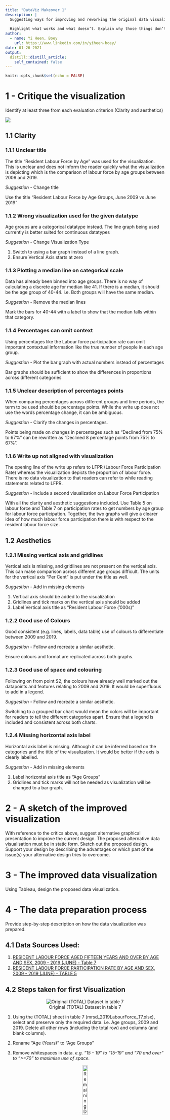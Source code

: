 ```yaml
---
title: "DataViz Makeover 1"
description: |
  Suggesting ways for improving and reworking the original data visualisation. 
  
  Highlight what works and what doesn’t. Explain why those things don’t work, and how you can make it better. Use the fields in the data set provided and improve upon the original visualisations. However, if supplementing other data sources helps to tell a better story, go for it!
author:
  - name: Yi Heen, Boey
    url: https://www.linkedin.com/in/yiheen-boey/
date: 01-26-2021
output:
  distill::distill_article:
    self_contained: false
---
```



```r
knitr::opts_chunk$set(echo = FALSE)
```

# 1 - Critique the visualization
Identify at least three from each evaluation criterion (Clarity and aesthetics)

![](C:/totallyheen/blog/_posts/2021-01-26-dataviz-makeover-1/Original_Viz.jpg)

## 1.1 Clarity 

### 1.1.1 Unclear title

The title “Resident Labour Force by Age” was used for the visualization. This is unclear and does not inform the reader quickly what the visualization is depicting which is the comparison of labour force by age groups between 2009 and 2019.

*Suggestion* - Change title

Use the title “Resident Labour Force by Age Groups, June 2009 vs June 2019”


### 1.1.2 Wrong visualization used for the given datatype

Age groups are a categorical datatype instead. The line graph being used currently is better suited for continuous datatypes

*Suggestion* - Change Visualization Type

1.	Switch to using a bar graph instead of a line graph. 
2.	Ensure Vertical Axis starts at zero

### 1.1.3 Plotting a median line on categorical scale

Data has already been binned into age groups. There is no way of calculating a discrete age for median like 41. If there is a median, it should be the age group of 40-44. i.e. Both groups will have the same median. 

*Suggestion* - Remove the median lines

Mark the bars for 40-44 with a label to show that the median falls within that category. 

### 1.1.4 Percentages can omit context

Using percentages like the Labour force participation rate can omit important contextual information like the true number of people in each age group.


*Suggestion* - Plot the bar graph with actual numbers instead of percentages

Bar graphs should be sufficient to show the differences in proportions across different categories

### 1.1.5 Unclear description of percentages points

When comparing percentages across different groups and time periods, the term to be used should be percentage points. While the write up does not use the words percentage change, it can be ambiguous.


*Suggestion* - Clarify the changes in percentages.

Points being made on changes in percentages such as “Declined from 75% to 67%” can be rewritten as “Declined 8 percentage points from 75% to 67%”.

### 1.1.6 Write up not aligned with visualization

The opening line of the write up refers to LFPR (Labour Force Participation Rate) whereas the visualization depicts the proportion of labour force. There is no data visualization to that readers can refer to while reading statements related to LFPR.



*Suggestion* - Include a second visualization on Labour Force Participation

With all the clarity and aesthetic suggestions included. Use Table 5 on labour force and Table 7 on participation rates to get numbers by age group for labour force participation. Together, the two graphs will give a clearer idea of how much labour force participation there is with respect to the resident labour force size.


## 1.2 Aesthetics

### 1.2.1 Missing vertical axis and gridlines

Vertical axis is missing, and gridlines are not present on the vertical axis. This can make comparison across different age groups difficult. The units for the vertical axis “Per Cent” is put under the title as well. 

*Suggestion* - Add in missing elements

1.	Vertical axis should be added to the visualization
2.	Gridlines and tick marks on the vertical axis should be added
3.	Label Vertical axis title as “Resident Labour Force (‘000s)”

### 1.2.2 Good use of Colours

Good consistent (e.g. lines, labels, data table) use of colours to differentiate between 2009 and 2019. 


*Suggestion* - Follow and recreate a similar aesthetic. 

Ensure colours and format are replicated across both graphs.

### 1.2.3 Good use of space and colouring

Following on from point S2, the colours have already well marked out the datapoints and features relating to 2009 and 2019. It would be superfluous to add in a legend. 

*Suggestion* - Follow and recreate a similar aesthetic. 

Switching to a grouped bar chart would mean the colors will be important for readers to tell the different categories apart. Ensure that a legend is included and consistent across both charts.

### 1.2.4 Missing horizontal axis label

Horizontal axis label is missing. Although it can be inferred based on the categories and the title of the visualization. It would be better if the axis is clearly labelled.

*Suggestion* - Add in missing elements

1.	Label horizontal axis title as “Age Groups”
2.	Gridlines and tick marks will not be needed as visualization will be changed to a bar graph.

# 2 - A sketch of the improved visualization
With reference to the critics above, suggest alternative graphical presentation to improve the current design. The proposed alternative data visualisation must be in static form. Sketch out the proposed design. Support your design by describing the advantages or which part of the issue(s) your alternative design tries to overcome. 

# 3 - The improved data visualization 
Using Tableau, design the proposed data visualization. 

# 4 - The data preparation process
Provide step-by-step description on how the data visualization was prepared. 

## 4.1 Data Sources Used:

1. [RESIDENT  LABOUR  FORCE  AGED  FIFTEEN  YEARS  AND  OVER  BY  AGE  AND  SEX,  2009 - 2019  (JUNE) - Table 7](https://stats.mom.gov.sg/Pages/Labour-Force-Tables2019.aspx)
2. [RESIDENT  LABOUR  FORCE  PARTICIPATION  RATE  BY  AGE  AND  SEX,  2009 - 2019 (JUNE) - TABLE 5](https://stats.mom.gov.sg/Pages/Labour-Force-Tables2019.aspx)


## 4.2 Steps taken for first Visualization 

<center>

![Original (TOTAL) Dataset in table 7](C:/totallyheen/blog/_posts/2021-01-26-dataviz-makeover-1/Dataprep_1.jpg)

</center>

1. Using the (TOTAL) sheet in table 7 (mrsd_2019LabourForce_T7.xlsx), select and preserve only the required data. i.e. Age groups, 2009 and 2019. Delete all other rows (including the total row) and columns (and blank columns). 

2. Rename "Age (Years)" to "Age Groups"

3. Remove whitespaces in data. *e.g. "15  -  19" to "15-19" and "70 and over" to ">=70" to maximise use of space.*

<center>

![Remaining Dataset after trimming](C:/totallyheen/blog/_posts/2021-01-26-dataviz-makeover-1/Dataprep_2.jpg){width=20%}

</center>

4. Save the excel file,create a new Tableau workbook and load the file (mrsd_2019LabourForce_T7.xlsx) into Tableau. Ensure that the datasheet **(T7_T)** is loaded correctly and the datatypes are correctly identifed by tableau.

<center>

![Data Imported into Tableau and their datatypes](C:/totallyheen/blog/_posts/2021-01-26-dataviz-makeover-1/Dataprep_3.jpg){width=30%}

</center>

5. Switch to Sheet 1 and rename it *"Visual 1"* in Tableau

6. Drag *Age Groups* into columns and *2009* / *2019* into rows as seen in the screenshot below.

<center>

![Dragging fields into rows and columns](C:/totallyheen/blog/_posts/2021-01-26-dataviz-makeover-1/Dataprep_4.jpg){width=70%}

</center>

7. Drag the values for *2019* on the same vertical axis where the *2009* values are plotted.

<center>

![Plotting the data for 2009 and 2019 on the same axes](C:/totallyheen/blog/_posts/2021-01-26-dataviz-makeover-1/Dataprep_5.jpg){width=70%}

</center>

8. Drag measure names onto color in order to add color to the grouped bar chart. The bars are now color coded by year.

<center>

![Getting your bar chart color coded by year](C:/totallyheen/blog/_posts/2021-01-26-dataviz-makeover-1/Dataprep_6.jpg){width=70%}

</center>

9. Hide the headers showing 2009 and 2019 at the bottom of the bar chart as they are no longer necessary. 

10. Rename vertical axis and include units: "Resident Labour Force ('000s)"

11. Add in an annotation to indicate the median group which is *40-44* for both *2009* and *2019*.

12. Rename visualization to: "Resident Labour Force by Age Groups, June of 2009 & 2019"

<center>

![Adding finishing touches and labels](C:/totallyheen/blog/_posts/2021-01-26-dataviz-makeover-1/Dataprep_7.jpg){width=70%}

</center>

13. Rename the title of the legend from *Measure Names* to *Year*

<center>

![Renaming the legend](C:/totallyheen/blog/_posts/2021-01-26-dataviz-makeover-1/Dataprep_8.jpg){width=60%}

</center>

14. Finally, set the axis range to be from 0 to 300 so that sizes of the bars are compararble across both visualizations.

<center>

![Making the bar charts of similar size scales](C:/totallyheen/blog/_posts/2021-01-26-dataviz-makeover-1/Dataprep_9.jpg){width=60%}

</center>

## 4.3 Steps taken for second Visualization 

<center>

![Original Dataset in table 5](C:/totallyheen/blog/_posts/2021-01-26-dataviz-makeover-1/2Dataprep_1.jpg)

</center>

1. Similarly, using the (TOTAL) sheet in table 5 (mrsd_2019LabourForce_T5.xlsx), select and preserve only the required data. i.e. Age groups, 2009 and 2019. Delete all other rows (including the total row) and columns (and blank columns). 

2. Rename "Age (Years)" to "Age Groups"

3. Remove whitespaces in data. *e.g. "15  -  19" to "15-19" and "70 and over" to ">=70" to maximise use of space.*

<center>

![Remaining Dataset of labour force participation rates (%) after trimming](C:/totallyheen/blog/_posts/2021-01-26-dataviz-makeover-1/2Dataprep_2.jpg){width=20%}

</center>

4. Save the excel file and load it (mrsd_2019LabourForce_T5.xlsx) into the same Tableau workbook. Drag the new required datasource **(T5_T)** into use.

5. Ensure that the datasheet **(T5-T)** is loaded correctly and the datatypes are correctly identifed by tableau.Also ensure that the relationship between **T5_T and T7_T** is correctly identifed. i.e. Using the *Age Group* columns in both datasets to create a relationship.

<center>

![Importing T5_T into the same Tableau Workbook and creating a relationship](C:/totallyheen/blog/_posts/2021-01-26-dataviz-makeover-1/2Dataprep_3.jpg){width=90%}

</center>

6. Create a new sheet in the Tableau workbook and rename it *"Visual 2"*.

7. From the data fields available. Create two new calculated field to find the number of participants in the labour force in each year. Name them as *"2009 Labour Force Participants"* and *"2019 Labour Force Participants"*. The equation is shown below. 

$$Resident Labour Force * Labour Force Participation Rate / 100$$
<center>

![Using calculated fields to find the actual number of people participating in the labour force](C:/totallyheen/blog/_posts/2021-01-26-dataviz-makeover-1/2Dataprep_4.jpg){width=90%}

</center>

8. Drag *Age Groups* into columns and *2009 Labour Force Participants* / *2019 Labour Force Participants* into rows as seen in the screenshot below.

<center>

![Dragging fields into rows and columns](C:/totallyheen/blog/_posts/2021-01-26-dataviz-makeover-1/2Dataprep_5.jpg){width=70%}

</center>

9. Drag the values for *2019 Labour Force Participants* on the same vertical axis where the *2009 Labour Force Participants* values are plotted.

<center>

![Plotting the data for 2009 and 2019 on the same axes](C:/totallyheen/blog/_posts/2021-01-26-dataviz-makeover-1/2Dataprep_6.jpg){width=70%}

</center>

10. Drag measure names onto color in order to add color to the grouped bar chart. The bars are now color coded by year.

11. Ensure that the colors are consistent with visual 1. *Blue* for *2009* and *Orange* for *2019*. 

<center>

![Keeping colors consistent across visuals will make cross referencing intuitive](C:/totallyheen/blog/_posts/2021-01-26-dataviz-makeover-1/2Dataprep_7.jpg){width=70%}

</center>

12. Hide the headers showing 2009 Labour Force Participants and 2019 Labour Force Participants at the bottom of the bar chart as they are no longer necessary. 

13. Rename vertical axis and include units: "Labour Force Participants ('000s)"

14. Rename visualization to: "Labour Force Participation by Age Groups, June of 2009 & 2019"

15. Finally, set the axis range to be from 0 to 300 so that sizes of the bars are compararble across both visualizations.

<center>

![Making the bar charts of similar size scales](C:/totallyheen/blog/_posts/2021-01-26-dataviz-makeover-1/2Dataprep_8.jpg){width=70%}

</center>

## 4.4 Pulling it all into a dashboard

# 5 - New insights
Describe three major observations revealed by the data visualisation prepared. 

## 5.1 



## 5.2

## 5.3